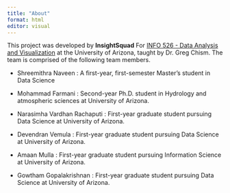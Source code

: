 ```yaml
---
title: "About"
format: html
editor: visual
---
```


This project was developed by **InsightSquad** For [INFO 526 - Data Analysis and Visualization](https://datavizaz.org/) at the University of Arizona, taught by Dr. Greg Chism. The team is comprised of the following team members.

-   Shreemithra Naveen : A first-year, first-semester Master's student in Data Science

-   Mohammad Farmani : Second-year Ph.D. student in Hydrology and atmospheric sciences at University of Arizona.

-   Narasimha Vardhan Rachaputi : First-year graduate student pursuing Data Science at University of Arizona.

-   Devendran Vemula : First-year graduate student pursuing Data Science at University of Arizona.

-   Amaan Mulla : First-year graduate student pursuing Information Science at University of Arizona.

-   Gowtham Gopalakrishnan : First-year graduate student pursuing Data Science at University of Arizona.
